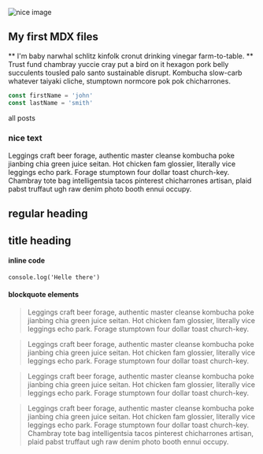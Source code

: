 
<section className="mdx-page">
<div className="mdx-img">

![nice image](../assets/gatsby-1.png)

</div>

## My first MDX files

** I'm baby narwhal schlitz kinfolk cronut drinking vinegar
farm-to-table. ** Trust fund chambray yuccie cray put a bird on it hexagon
pork belly succulents tousled palo santo sustainable disrupt. Kombucha
slow-carb whatever taiyaki cliche, stumptown normcore pok pok chicharrones.

<div className="code">

```js
const firstName = 'john'
const lastName = 'smith'
```

</div>
<Link to="/posts" className="btn center-btn">
all posts
</Link>

<div className="nice-text">

<h3>nice text</h3>

<FiInfo className="nice-text-icon"></FiInfo>
Leggings craft beer forage, authentic master cleanse kombucha poke jianbing chia green juice seitan. Hot chicken fam glossier, literally vice leggings echo park. Forage stumptown four dollar toast church-key. Chambray tote bag intelligentsia tacos pinterest chicharrones artisan, plaid pabst truffaut ugh raw denim photo booth ennui occupy.
</div>
</section>

<h2>regular heading </h2>
<h2 title="true">title heading</h2>
<h4>inline code </h4>

`console.log('Helle there')`

<h4>blockquote elements</h4>

<blockquote display="default">
  Leggings craft beer forage, authentic master cleanse kombucha poke jianbing
  chia green juice seitan. Hot chicken fam glossier, literally vice leggings
  echo park. Forage stumptown four dollar toast church-key.
</blockquote>

<blockquote display="info">
  Leggings craft beer forage, authentic master cleanse kombucha poke jianbing
  chia green juice seitan. Hot chicken fam glossier, literally vice leggings
  echo park. Forage stumptown four dollar toast church-key.
</blockquote>

<blockquote display="warning">
  Leggings craft beer forage, authentic master cleanse kombucha poke jianbing
  chia green juice seitan. Hot chicken fam glossier, literally vice leggings
  echo park. Forage stumptown four dollar toast church-key.
</blockquote>

<blockquote>
  Leggings craft beer forage, authentic master cleanse kombucha poke jianbing
  chia green juice seitan. Hot chicken fam glossier, literally vice leggings
  echo park. Forage stumptown four dollar toast church-key. Chambray tote bag
  intelligentsia tacos pinterest chicharrones artisan, plaid pabst truffaut ugh
  raw denim photo booth ennui occupy.
</blockquote>
